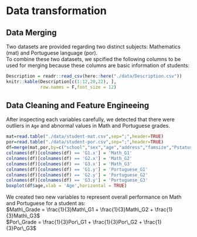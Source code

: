 # Data transformation

## Data Merging
Two datasets are provided regarding two distinct subjects: Mathematics (mat) and Portuguese language (por). \
To combine these two datasets, we spcified the following columns to be used for merging because these columns are basic information of students: \
```r
Description = readr::read_csv(here::here("./data/Description.csv"))
knitr::kable(Description[c(1:12,20,22), ],
             row.names = F,font_size = 12)
```

## Data Cleaning and Feature Engineeing
After inspecting each variables carefully, we detected that there were outliers in `Age` and abnormal values in Math and Portuguese grades. \
```r
mat=read.table("./data/student-mat.csv",sep=";",header=TRUE)
por=read.table("./data/student-por.csv",sep=";",header=TRUE)
df=merge(mat,por,by=c("school","sex","age","address","famsize","Pstatus","Medu","Fedu","Mjob","Fjob","reason","nursery","internet","guardian"))
colnames(df)[colnames(df) == 'G1.x'] = 'Math_G1'
colnames(df)[colnames(df) == 'G2.x'] = 'Math_G2'
colnames(df)[colnames(df) == 'G3.x'] = 'Math_G3'
colnames(df)[colnames(df) == 'G1.y'] = 'Portuguese_G1'
colnames(df)[colnames(df) == 'G2.y'] = 'Portuguese_G2'
colnames(df)[colnames(df) == 'G3.y'] = 'Portuguese_G3'
boxplot(df$age,xlab = 'Age',horizontal = TRUE)
```


We created two new variables to represent overall performance on Math and Portuguese for a student as: \
$Math\_Grade = \frac{1}{3}Math\_G1 + \frac{1}{3}Math\_G2 + \frac{1}{3}Math\_G3$ \
$Por\_Grade = \frac{1}{3}Por\_G1 + \frac{1}{3}Por\_G2 + \frac{1}{3}Por\_G3$ \
